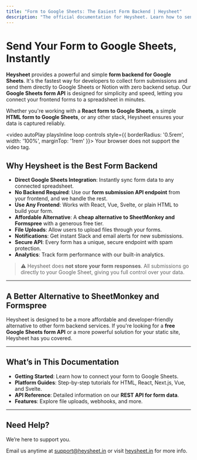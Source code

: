 ```yaml
---
title: "Form to Google Sheets: The Easiest Form Backend | Heysheet"
description: "The official documentation for Heysheet. Learn how to send any HTML form to Google Sheets, making it the best form backend for developers."
---
```


# Send Your Form to Google Sheets, Instantly

**Heysheet** provides a powerful and simple **form backend for Google Sheets**. It's the fastest way for developers to collect form submissions and send them directly to Google Sheets or Notion with zero backend setup. Our **Google Sheets form API** is designed for simplicity and speed, letting you connect your frontend forms to a spreadsheet in minutes.

Whether you're working with a **React form to Google Sheets**, a simple **HTML form to Google Sheets**, or any other stack, Heysheet ensures your data is captured reliably.

<video autoPlay playsInline loop controls style={{ borderRadius: '0.5rem', width: '100%', marginTop: '1rem' }}>
<source src="https://ik.imagekit.io/q3ksr5fk3/M_s%20video(3).mp4?updatedAt=1753415689177" type="video/mp4" />
Your browser does not support the video tag.
</video>

## Why Heysheet is the Best Form Backend

- **Direct Google Sheets Integration**: Instantly sync form data to any connected spreadsheet.
- **No Backend Required**: Use our **form submission API endpoint** from your frontend, and we handle the rest.
- **Use Any Frontend**: Works with React, Vue, Svelte, or plain HTML to build your form.
- **Affordable Alternative**: A **cheap alternative to SheetMonkey and Formspree** with a generous free tier.
- **File Uploads**: Allow users to upload files through your forms.
- **Notifications**: Get instant Slack and email alerts for new submissions.
- **Secure API**: Every form has a unique, secure endpoint with spam protection.
- **Analytics**: Track form performance with our built-in analytics.

> ⚠️ Heysheet does **not store your form responses**. All submissions go directly to your Google Sheet, giving you full control over your data.

---

## A Better Alternative to SheetMonkey and Formspree

Heysheet is designed to be a more affordable and developer-friendly alternative to other form backend services. If you're looking for a **free Google Sheets form API** or a more powerful solution for your static site, Heysheet has you covered.

---

## What’s in This Documentation

- **Getting Started**: Learn how to connect your form to Google Sheets.
- **Platform Guides**: Step-by-step tutorials for HTML, React, Next.js, Vue, and Svelte.
- **API Reference**: Detailed information on our **REST API for form data**.
- **Features**: Explore file uploads, webhooks, and more.

---

## Need Help?

We’re here to support you.

Email us anytime at [support@heysheet.in](mailto:support@heysheet.in) or visit [heysheet.in](https://heysheet.in) for more info.
